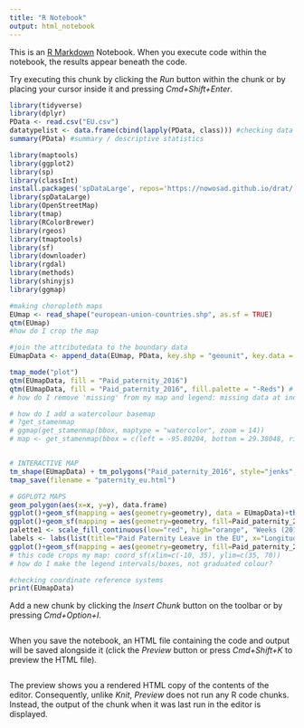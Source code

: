 ```yaml
---
title: "R Notebook"
output: html_notebook
---
```


This is an [R Markdown](http://rmarkdown.rstudio.com) Notebook. When you execute code within the notebook, the results appear beneath the code. 

Try executing this chunk by clicking the *Run* button within the chunk or by placing your cursor inside it and pressing *Cmd+Shift+Enter*. 

```r
library(tidyverse)
library(dplyr)
PData <- read.csv("EU.csv")
datatypelist <- data.frame(cbind(lapply(PData, class))) #checking data is read correctly
summary(PData) #summary / descriptive statistics

library(maptools)
library(ggplot2)
library(sp)
library(classInt)
install.packages('spDataLarge', repos='https://nowosad.github.io/drat/', type='source')
library(spDataLarge)
library(OpenStreetMap)
library(tmap)
library(RColorBrewer)
library(rgeos)
library(tmaptools)
library(sf)
library(downloader)
library(rgdal)
library(methods)
library(shinyjs)
library(ggmap)

#making choropleth maps
EUmap <- read_shape("european-union-countries.shp", as.sf = TRUE)
qtm(EUmap)
#how do I crop the map

#join the attributedata to the boundary data
EUmapData <- append_data(EUmap, PData, key.shp = "geounit", key.data = "country", ignore.duplicates = TRUE)

tmap_mode("plot")
qtm(EUmapData, fill = "Paid_paternity_2016")
qtm(EUmapData, fill = "Paid_paternity_2016", fill.palette = "-Reds") # I inverse colours by adding - before the colour code
# how do I remove 'missing' from my map and legend: missing data at index: 5, 6, 7, 8, 9

# how do I add a watercolour basemap
# ?get_stamenmap
# ggmap(get_stamenmap(bbox, maptype = "watercolor", zoom = 14))
# map <- get_stamenmap(bbox = c(left = -95.80204, bottom = 29.38048, right = -94.92313, top = 30.14344), zoom = 10, maptype = c("watercolor"))


# INTERACTIVE MAP
tm_shape(EUmapData) + tm_polygons("Paid_paternity_2016", style="jenks", palette="-Reds", midpoint=NA, title="Paid Paternity Leave in EU in weeks (2016)")
tmap_save(filename = "paternity_eu.html")

# GGPLOT2 MAPS
geom_polygon(aes(x=x, y=y), data.frame)
ggplot()+geom_sf(mapping = aes(geometry=geometry), data = EUmapData)+theme_minimal()
ggplot()+geom_sf(mapping = aes(geometry=geometry, fill=Paid_paternity_2016), data = EUmapData)+theme_minimal()
palette1 <- scale_fill_continuous(low="red", high="orange", "Weeks (2016)")
labels <- labs(list(title="Paid Paternity Leave in the EU", x="Longitude", y="Latitude"))
ggplot()+geom_sf(mapping = aes(geometry=geometry, fill=Paid_paternity_2016), data = EUmapData)+theme_minimal()+palette1+labels+coord_sf(xlim=c(-10, 35), ylim=c(35, 70))
# this code crops my map: coord_sf(xlim=c(-10, 35), ylim=c(35, 70))
# how do I make the legend intervals/boxes, not graduated colour?

#checking coordinate reference systems
print(EUmapData)
```

Add a new chunk by clicking the *Insert Chunk* button on the toolbar or by pressing *Cmd+Option+I*.
```r

```

When you save the notebook, an HTML file containing the code and output will be saved alongside it (click the *Preview* button or press *Cmd+Shift+K* to preview the HTML file). 
```r

```

The preview shows you a rendered HTML copy of the contents of the editor. Consequently, unlike *Knit*, *Preview* does not run any R code chunks. Instead, the output of the chunk when it was last run in the editor is displayed.

